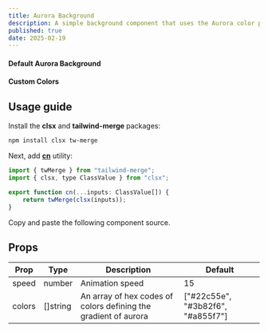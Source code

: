 ```yaml
---
title: Aurora Background
description: A simple background component that uses the Aurora color palette.
published: true
date: 2025-02-19
---
```


#### Default Aurora Background
<ComponentCodePreview category="examples" name="aurora-background-demo" />

#### Custom Colors
<ComponentCodePreview category="examples" name="aurora-background-custom" />

## Usage guide
Install the **clsx** and **tailwind-merge** packages:
```bash
npm install clsx tw-merge
```

Next, add [**cn**](https://github.com/yogendrarana/craftui/blob/master/src/lib/utils.ts) utility:
```jsx
import { twMerge } from "tailwind-merge";
import { clsx, type ClassValue } from "clsx";

export function cn(...inputs: ClassValue[]) {
    return twMerge(clsx(inputs));
}
```

Copy and paste the following component source.
<ComponentSource name="aurora-background" category="components" />

## Props

| Prop             | Type              | Description                                                         | Default                             |
| ---------------  | ----------------- | ------------------------------------------------------------------- | ----------------------------------- |
| speed            | number            | Animation speed                                                     | 15                                  |
| colors           | []string          | An array of hex codes of colors defining the gradient of aurora     | ["#22c55e", "#3b82f6", "#a855f7"]   |
